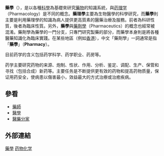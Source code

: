 {{medical}}
{{药学}}
'''藥學'''（{{lang-en|Pharmacy}}），是以各種[[科學|科學]]為基礎來研究[[藥物|藥物]]的知識系統，與[[药理学|药理学]]（Pharmacology）是不同的概念。'''藥理學'''主要為生物醫學的科學研究，而'''藥學'''則主要是利用藥理學的知識為病人提供更高質素的醫藥治療及服務。前者為科研性質，後者為臨床性質。另外，'''藥學'''與[[藥劑學|藥劑學]]（Pharmaceutics）的概念也經常被混淆。藥劑學為藥學的一門分支，只專門研究製藥的部分，而藥學本身則是將各種醫藥知識化為臨床實踐。在某些地區（例如[[香港|香港]]），中文「藥劑學」一詞通常是指「'''藥學'''」（'''Pharmacy'''）。

目前药学的含义包括药学科学、药学职业、药房等。

药学主要研究药物的来源、炮制、性状、作用、分析、鉴定、调配、生产、保管和寻找（包括合成）新药等。主要任务是不断提供更有效的药物和提高药物质量，保证用药安全，使病患以傷害最小，效益最大的方式治療或治癒疾病。

== 參看 ==
{{portal box|藥理學|醫學}}
* [[藥師|藥師]]
* [[醫學|醫學]]
* [[醫藥分家|醫藥分家]]

== 外部連結 ==
{{commonscat|Pharmacy}}

{{化学分支}}
{{药理学}}
{{Authority control}}
{{Pharm-stub}}

[[Category:藥學|]]
[[Category:药物化学|]]